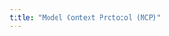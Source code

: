 ```yaml
---
title: "Model Context Protocol (MCP)"
---
```


<Card title="Model Context Protocol (MCP)" icon="usb" horizontal />

<CardGroup cols={2}>
  <Card 
    title="MCP Overview" 
    icon="plug" 
    href="overview" 
  />
  <Card 
    title="Using MCP with OWL" 
    icon="plug-circle-plus" 
    href="Using_MCP_with_OWL" 
  />
   <Card 
    title="MCP with CAMEL" 
    icon="rocket" 
    href="MCP_with_CAMEL" 
  />
</CardGroup>
